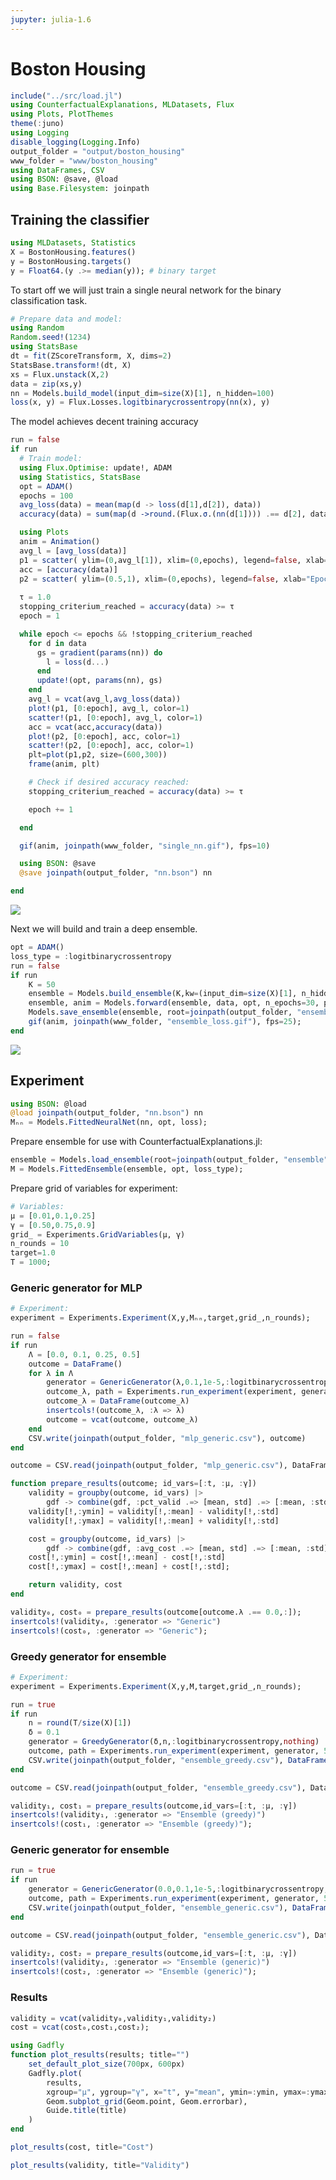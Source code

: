 ```yaml
---
jupyter: julia-1.6
---
```


# Boston Housing

```julia
include("../src/load.jl")
using CounterfactualExplanations, MLDatasets, Flux
using Plots, PlotThemes
theme(:juno)
using Logging
disable_logging(Logging.Info)
output_folder = "output/boston_housing"
www_folder = "www/boston_housing"
using DataFrames, CSV
using BSON: @save, @load
using Base.Filesystem: joinpath
```

## Training the classifier

```julia
using MLDatasets, Statistics
X = BostonHousing.features()
y = BostonHousing.targets()
y = Float64.(y .>= median(y)); # binary target
```

To start off we will just train a single neural network for the binary classification task.

```julia
# Prepare data and model:
using Random
Random.seed!(1234)
using StatsBase
dt = fit(ZScoreTransform, X, dims=2)
StatsBase.transform!(dt, X)
xs = Flux.unstack(X,2)
data = zip(xs,y)
nn = Models.build_model(input_dim=size(X)[1], n_hidden=100)
loss(x, y) = Flux.Losses.logitbinarycrossentropy(nn(x), y)
```

The model achieves decent training accuracy

```julia
run = false
if run
  # Train model:
  using Flux.Optimise: update!, ADAM
  using Statistics, StatsBase
  opt = ADAM()
  epochs = 100
  avg_loss(data) = mean(map(d -> loss(d[1],d[2]), data))
  accuracy(data) = sum(map(d ->round.(Flux.σ.(nn(d[1]))) .== d[2], data))[1]/length(data)

  using Plots
  anim = Animation()
  avg_l = [avg_loss(data)]
  p1 = scatter( ylim=(0,avg_l[1]), xlim=(0,epochs), legend=false, xlab="Epoch", title="Average loss")
  acc = [accuracy(data)]
  p2 = scatter( ylim=(0.5,1), xlim=(0,epochs), legend=false, xlab="Epoch", title="Accuracy")
  
  τ = 1.0
  stopping_criterium_reached = accuracy(data) >= τ
  epoch = 1

  while epoch <= epochs && !stopping_criterium_reached
    for d in data
      gs = gradient(params(nn)) do
        l = loss(d...)
      end
      update!(opt, params(nn), gs)
    end
    avg_l = vcat(avg_l,avg_loss(data))
    plot!(p1, [0:epoch], avg_l, color=1)
    scatter!(p1, [0:epoch], avg_l, color=1)
    acc = vcat(acc,accuracy(data))
    plot!(p2, [0:epoch], acc, color=1)
    scatter!(p2, [0:epoch], acc, color=1)
    plt=plot(p1,p2, size=(600,300))
    frame(anim, plt)

    # Check if desired accuracy reached:
    stopping_criterium_reached = accuracy(data) >= τ

    epoch += 1

  end

  gif(anim, joinpath(www_folder, "single_nn.gif"), fps=10)

  using BSON: @save
  @save joinpath(output_folder, "nn.bson") nn

end
```

![](www/boston_housing/single_nn.gif)

Next we will build and train a deep ensemble.

```julia
opt = ADAM()
loss_type = :logitbinarycrossentropy
run = false
if run
    K = 50
    ensemble = Models.build_ensemble(K,kw=(input_dim=size(X)[1], n_hidden=100));
    ensemble, anim = Models.forward(ensemble, data, opt, n_epochs=30, plot_every=10, loss_type=loss_type); # fit the ensemble
    Models.save_ensemble(ensemble, root=joinpath(output_folder, "ensemble")) # save to disk
    gif(anim, joinpath(www_folder, "ensemble_loss.gif"), fps=25);
end
```

![](www/boston_housing/ensemble_loss.gif)

## Experiment

```julia
using BSON: @load
@load joinpath(output_folder, "nn.bson") nn
Mₙₙ = Models.FittedNeuralNet(nn, opt, loss);
```

Prepare ensemble for use with CounterfactualExplanations.jl:

```julia
ensemble = Models.load_ensemble(root=joinpath(output_folder, "ensemble"))
M = Models.FittedEnsemble(ensemble, opt, loss_type);
```

Prepare grid of variables for experiment:

```julia
# Variables:
μ = [0.01,0.1,0.25]
γ = [0.50,0.75,0.9]
grid_ = Experiments.GridVariables(μ, γ)
n_rounds = 10
target=1.0
T = 1000;
```

### Generic generator for MLP

```julia
# Experiment:
experiment = Experiments.Experiment(X,y,Mₙₙ,target,grid_,n_rounds);
```

```julia
run = false
if run  
    Λ = [0.0, 0.1, 0.25, 0.5] 
    outcome = DataFrame()
    for λ in Λ
        generator = GenericGenerator(λ,0.1,1e-5,:logitbinarycrossentropy,nothing)
        outcome_λ, path = Experiments.run_experiment(experiment, generator, 5, T=T)
        outcome_λ = DataFrame(outcome_λ)
        insertcols!(outcome_λ, :λ => λ)
        outcome = vcat(outcome, outcome_λ)
    end
    CSV.write(joinpath(output_folder, "mlp_generic.csv"), outcome)
end
```

```julia
outcome = CSV.read(joinpath(output_folder, "mlp_generic.csv"), DataFrame)

function prepare_results(outcome; id_vars=[:t, :μ, :γ])
    validity = groupby(outcome, id_vars) |>
        gdf -> combine(gdf, :pct_valid .=> [mean, std] .=> [:mean, :std])
    validity[!,:ymin] = validity[!,:mean] - validity[!,:std]
    validity[!,:ymax] = validity[!,:mean] + validity[!,:std]

    cost = groupby(outcome, id_vars) |>
        gdf -> combine(gdf, :avg_cost .=> [mean, std] .=> [:mean, :std])
    cost[!,:ymin] = cost[!,:mean] - cost[!,:std]
    cost[!,:ymax] = cost[!,:mean] + cost[!,:std];

    return validity, cost
end

validity₀, cost₀ = prepare_results(outcome[outcome.λ .== 0.0,:]);
insertcols!(validity₀, :generator => "Generic")
insertcols!(cost₀, :generator => "Generic");
```

### Greedy generator for ensemble

```julia
# Experiment:
experiment = Experiments.Experiment(X,y,M,target,grid_,n_rounds);
```

```julia
run = true
if run
    n = round(T/size(X)[1])
    δ = 0.1
    generator = GreedyGenerator(δ,n,:logitbinarycrossentropy,nothing)
    outcome, path = Experiments.run_experiment(experiment, generator, 5, T=T)
    CSV.write(joinpath(output_folder, "ensemble_greedy.csv"), DataFrame(outcome))
end
```

```julia
outcome = CSV.read(joinpath(output_folder, "ensemble_greedy.csv"), DataFrame)

validity₁, cost₁ = prepare_results(outcome,id_vars=[:t, :μ, :γ])
insertcols!(validity₁, :generator => "Ensemble (greedy)")
insertcols!(cost₁, :generator => "Ensemble (greedy)");
```

### Generic generator for ensemble

```julia
run = true
if run  
    generator = GenericGenerator(0.0,0.1,1e-5,:logitbinarycrossentropy,nothing)
    outcome, path = Experiments.run_experiment(experiment, generator, 5, T=T)
    CSV.write(joinpath(output_folder, "ensemble_generic.csv"), DataFrame(outcome))
end
```

```julia
outcome = CSV.read(joinpath(output_folder, "ensemble_generic.csv"), DataFrame)

validity₂, cost₂ = prepare_results(outcome,id_vars=[:t, :μ, :γ])
insertcols!(validity₂, :generator => "Ensemble (generic)")
insertcols!(cost₂, :generator => "Ensemble (generic)");
```

### Results

```julia
validity = vcat(validity₀,validity₁,validity₂)
cost = vcat(cost₀,cost₁,cost₂);
```

```julia
using Gadfly
function plot_results(results; title="")
    set_default_plot_size(700px, 600px)
    Gadfly.plot(
        results, 
        xgroup="μ", ygroup="γ", x="t", y="mean", ymin=:ymin, ymax=:ymax, color=:generator,
        Geom.subplot_grid(Geom.point, Geom.errorbar),
        Guide.title(title)
    )
end
```

```julia
plot_results(cost, title="Cost")
```

```julia
plot_results(validity, title="Validity")
```

